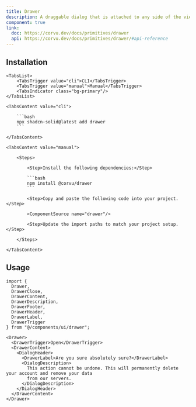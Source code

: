 ```yaml
---
title: Drawer
description: A draggable dialog that is attached to any side of the viewport.
component: true
link:
  doc: https://corvu.dev/docs/primitives/drawer
  api: https://corvu.dev/docs/primitives/drawer/#api-reference
---
```


<ComponentPreview name="drawer-demo" />

## Installation

<Tabs defaultValue="cli">

    <TabsList>
        <TabsTrigger value="cli">CLI</TabsTrigger>
        <TabsTrigger value="manual">Manual</TabsTrigger>
        <TabsIndicator class="bg-primary"/>
    </TabsList>

    <TabsContent value="cli">

        ```bash
        npx shadcn-solid@latest add drawer
        ```

    </TabsContent>

    <TabsContent value="manual">

        <Steps>

            <Step>Install the following dependencies:</Step>

            ```bash
            npm install @corvu/drawer
            ```

            <Step>Copy and paste the following code into your project.</Step>

            <ComponentSource name="drawer"/>

            <Step>Update the import paths to match your project setup.</Step>

        </Steps>

    </TabsContent>

</Tabs>

## Usage

```tsx
import {
  Drawer,
  DrawerClose,
  DrawerContent,
  DrawerDescription,
  DrawerFooter,
  DrawerHeader,
  DrawerLabel,
  DrawerTrigger
} from "@/components/ui/drawer";
```

```tsx
<Drawer>
  <DrawerTrigger>Open</DrawerTrigger>
  <DrawerContent>
    <DialogHeader>
      <DrawerLabel>Are you sure absolutely sure?</DrawerLabel>
      <DialogDescription>
        This action cannot be undone. This will permanently delete your account and remove your data
        from our servers.
      </DialogDescription>
    </DialogHeader>
  </DrawerContent>
</Drawer>
```
